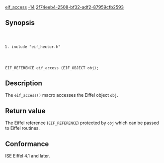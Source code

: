 [[Property:title|eif_access]]
[[Property:weight|-14]]
[[Property:uuid|2f74eeb4-2508-bf32-adf2-87959cfb2593]]
==Synopsis==
<code lang="text">
#include "eif_hector.h"

EIF_REFERENCE eif_access (EIF_OBJECT obj);
</code>

==Description==
The <code lang="text">eif_access()</code> macro accesses the Eiffel object <code lang="text">obj</code>. 

==Return value==
The Eiffel reference (<code lang="text">EIF_REFERENCE</code>) protected by <code lang="text">obj</code> which can be passed to Eiffel routines. 

==Conformance==
ISE Eiffel 4.1 and later. 


{{SeeAlso| <br/>
[[eif_wean]]<br/>
[[eif_adopt]]<br/>
[[eif_protect]] }}




